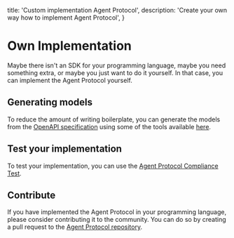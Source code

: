   title: 'Custom implementation Agent Protocol',
  description: 'Create your own way how to implement Agent Protocol',
}


# Own Implementation

Maybe there isn't an SDK for your programming language, maybe you need something extra, or maybe you just want to do it yourself. In that case, you can implement the Agent Protocol yourself.

## Generating models

To reduce the amount of writing boilerplate, you can generate the models from the [OpenAPI specification](https://github.com/e2b-dev/agent-protocol/blob/main/schemas/openapi.yml) using some of the tools available [here](https://openapi.tools/).

## Test your implementation

To test your implementation, you can use the [Agent Protocol Compliance Test](/compliance).

## Contribute

If you have implemented the Agent Protocol in your programming language, please consider contributing it to the community. You can do so by creating a pull request to the [Agent Protocol repository](https://github.com/e2b-dev/agent-protocol/).
